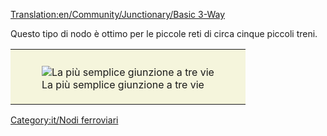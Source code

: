 [[Translation:en/Community/Junctionary/Basic 3-Way]]
{{it/Nodi ferroviari}}

Questo tipo di nodo è ottimo per le piccole reti di circa cinque piccoli treni.

{{it/Requisiti nodo|<!--1-->Molto economico
|<!-- 2 -->0
|<!-- 3 -->0
|<!-- 4 -->0
|<!-- 5 -->0.5
|<!-- 6 -->0
|<!-- 7 -->0
|<!-- 8 -->0
|<!-- 9 -->1
|<!-- 10 -->1
|<!-- 11 -->0
|<!-- 12 -->0
|<!-- lasciare vuoto questo spazio -->
|<!-- 13 -->I treni guasti bloccano più binari.
|<!-- 14 -->
*Può gestire un solo treno alla volta. (salvo utilizzando i [[it/Manual/Segnali#Segnali di percorso|segnali di percorso]])
*Può causare ingorghi. 
<!-- 

Legenda numeri: 1 Costo; 2 Difficoltà di costruzione; 3 Tunnel; 4 Ponti; 5 Curve; 6 Dislivelli; 
7 Bivi; 8 Percorso diretto; 9 Percorsi naturali; 10 Stallo; 11 Rotatoria; 12 Segnale; 13 Guasti; 14 Lista

Per spiegazioni dettagliate sulla compilazione clicca sul titolo del template.
 -->
}}

{|style="border: 0px; margin: auto;"
|style="padding: 10px 10px 5px; 10px; background-color: #F5F5DC;"|[[File:en/3way basic3.png|center|frame|La più semplice giunzione a tre vie ]]
|}

[[Category:it/Nodi ferroviari]]